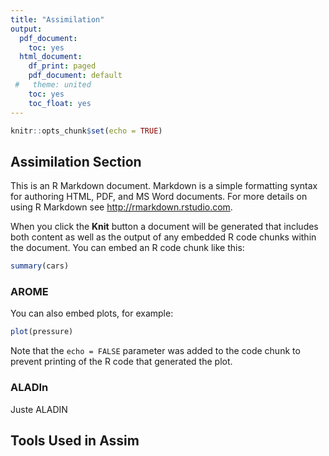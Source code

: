 ```yaml
---
title: "Assimilation"
output:
  pdf_document:
    toc: yes
  html_document:
    df_print: paged
    pdf_document: default
 #   theme: united
    toc: yes
    toc_float: yes
---
```


```r
knitr::opts_chunk$set(echo = TRUE)
```

## Assimilation Section 

This is an R Markdown document. Markdown is a simple formatting syntax for authoring HTML, PDF, and MS Word documents. For more details on using R Markdown see <http://rmarkdown.rstudio.com>.

When you click the **Knit** button a document will be generated that includes both content as well as the output of any embedded R code chunks within the document. You can embed an R code chunk like this:

```r
summary(cars)
```

### AROME

You can also embed plots, for example:

```r
plot(pressure)
```

Note that the `echo = FALSE` parameter was added to the code chunk to prevent printing of the R code that generated the plot.


### ALADIn

Juste ALADIN 


## Tools Used in Assim
